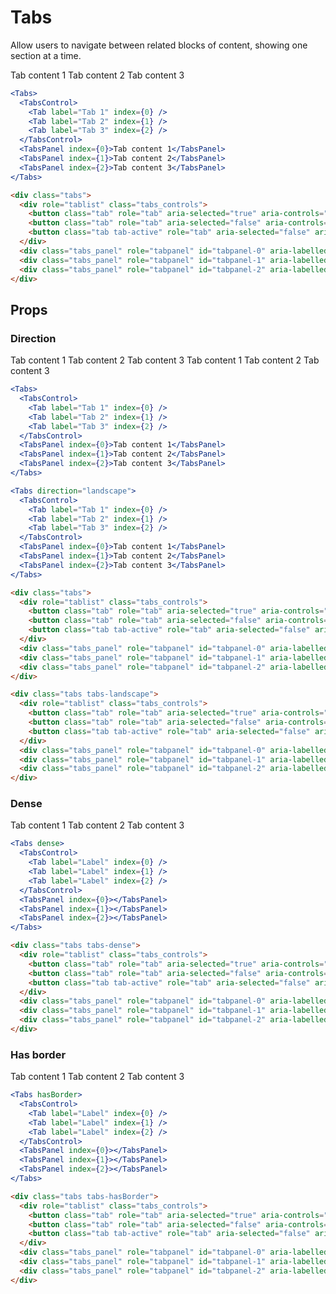---
---



# Tabs

Allow users to navigate between related blocks of content, showing one section at a time.

<DocLinks
  storybook="https://react.pallote.com/?path=/docs/components-tabs--docs"
/>

<div class="docs_block">
  <PalloteTabs>
    <TabsControl>
      <Tab label="Tab 1" index={0} />
      <Tab label="Tab 2" index={1} />
      <Tab label="Tab 3" index={2} />
    </TabsControl>
    <TabsPanel index={0}>Tab content 1</TabsPanel>
    <TabsPanel index={1}>Tab content 2</TabsPanel>
    <TabsPanel index={2}>Tab content 3</TabsPanel>
  </PalloteTabs>
</div>

<Tabs groupId="package" queryString>
  <TabItem value="react" label="React">

```jsx
<Tabs>
  <TabsControl>
    <Tab label="Tab 1" index={0} />
    <Tab label="Tab 2" index={1} />
    <Tab label="Tab 3" index={2} />
  </TabsControl>
  <TabsPanel index={0}>Tab content 1</TabsPanel>
  <TabsPanel index={1}>Tab content 2</TabsPanel>
  <TabsPanel index={2}>Tab content 3</TabsPanel>
</Tabs>
```
  </TabItem>
  <TabItem value="css" label="CSS">

```html
<div class="tabs">
  <div role="tablist" class="tabs_controls">
    <button class="tab" role="tab" aria-selected="true" aria-controls="tabpanel-0" id="tab-0" tabindex="0">Label</button>
    <button class="tab" role="tab" aria-selected="false" aria-controls="tabpanel-1" id="tab-1" tabindex="-1">Label</button>
    <button class="tab tab-active" role="tab" aria-selected="false" aria-controls="tabpanel-2" id="tab-2" tabindex="-1">Label</button>
  </div>
  <div class="tabs_panel" role="tabpanel" id="tabpanel-0" aria-labelledby="tab-0"></div>
  <div class="tabs_panel" role="tabpanel" id="tabpanel-1" aria-labelledby="tab-1"></div>
  <div class="tabs_panel" role="tabpanel" id="tabpanel-2" aria-labelledby="tab-2"></div>
</div>
```
  </TabItem>
</Tabs>

## Props

### Direction

<div class="docs_block">
  <PalloteTabs>
    <TabsControl>
      <Tab label="Portrait 1" index={0} />
      <Tab label="Portrait 2" index={1} />
      <Tab label="Portrait 3" index={2} />
    </TabsControl>
    <TabsPanel index={0}>Tab content 1</TabsPanel>
    <TabsPanel index={1}>Tab content 2</TabsPanel>
    <TabsPanel index={2}>Tab content 3</TabsPanel>
  </PalloteTabs>
  <PalloteTabs direction="landscape">
    <TabsControl>
      <Tab label="Landscape 1" index={0} />
      <Tab label="Landscape 2" index={1} />
      <Tab label="Landscape 3" index={2} />
    </TabsControl>
    <TabsPanel index={0}>Tab content 1</TabsPanel>
    <TabsPanel index={1}>Tab content 2</TabsPanel>
    <TabsPanel index={2}>Tab content 3</TabsPanel>
  </PalloteTabs>
</div>

<Tabs groupId="package" queryString>
  <TabItem value="react" label="React">

```jsx
<Tabs>
  <TabsControl>
    <Tab label="Tab 1" index={0} />
    <Tab label="Tab 2" index={1} />
    <Tab label="Tab 3" index={2} />
  </TabsControl>
  <TabsPanel index={0}>Tab content 1</TabsPanel>
  <TabsPanel index={1}>Tab content 2</TabsPanel>
  <TabsPanel index={2}>Tab content 3</TabsPanel>
</Tabs>

<Tabs direction="landscape">
  <TabsControl>
    <Tab label="Tab 1" index={0} />
    <Tab label="Tab 2" index={1} />
    <Tab label="Tab 3" index={2} />
  </TabsControl>
  <TabsPanel index={0}>Tab content 1</TabsPanel>
  <TabsPanel index={1}>Tab content 2</TabsPanel>
  <TabsPanel index={2}>Tab content 3</TabsPanel>
</Tabs>
```
  </TabItem>
  <TabItem value="css" label="CSS">

```html
<div class="tabs">
  <div role="tablist" class="tabs_controls">
    <button class="tab" role="tab" aria-selected="true" aria-controls="tabpanel-0" id="tab-0" tabindex="0">Label</button>
    <button class="tab" role="tab" aria-selected="false" aria-controls="tabpanel-1" id="tab-1" tabindex="-1">Label</button>
    <button class="tab tab-active" role="tab" aria-selected="false" aria-controls="tabpanel-2" id="tab-2" tabindex="-1">Label</button>
  </div>
  <div class="tabs_panel" role="tabpanel" id="tabpanel-0" aria-labelledby="tab-0"></div>
  <div class="tabs_panel" role="tabpanel" id="tabpanel-1" aria-labelledby="tab-1"></div>
  <div class="tabs_panel" role="tabpanel" id="tabpanel-2" aria-labelledby="tab-2"></div>
</div>

<div class="tabs tabs-landscape">
  <div role="tablist" class="tabs_controls">
    <button class="tab" role="tab" aria-selected="true" aria-controls="tabpanel-0" id="tab-0" tabindex="0">Label</button>
    <button class="tab" role="tab" aria-selected="false" aria-controls="tabpanel-1" id="tab-1" tabindex="-1">Label</button>
    <button class="tab tab-active" role="tab" aria-selected="false" aria-controls="tabpanel-2" id="tab-2" tabindex="-1">Label</button>
  </div>
  <div class="tabs_panel" role="tabpanel" id="tabpanel-0" aria-labelledby="tab-0"></div>
  <div class="tabs_panel" role="tabpanel" id="tabpanel-1" aria-labelledby="tab-1"></div>
  <div class="tabs_panel" role="tabpanel" id="tabpanel-2" aria-labelledby="tab-2"></div>
</div>
```
  </TabItem>
</Tabs>

### Dense

<div class="docs_block">
  <PalloteTabs dense>
    <TabsControl>
      <Tab label="Dense 1" index={0} />
      <Tab label="Dense 2" index={1} />
      <Tab label="Dense 3" index={2} />
    </TabsControl>
    <TabsPanel index={0}>Tab content 1</TabsPanel>
    <TabsPanel index={1}>Tab content 2</TabsPanel>
    <TabsPanel index={2}>Tab content 3</TabsPanel>
  </PalloteTabs>
</div>

<Tabs groupId="package" queryString>
  <TabItem value="react" label="React">

```jsx
<Tabs dense>
  <TabsControl>
    <Tab label="Label" index={0} />
    <Tab label="Label" index={1} />
    <Tab label="Label" index={2} />
  </TabsControl>
  <TabsPanel index={0}></TabsPanel>
  <TabsPanel index={1}></TabsPanel>
  <TabsPanel index={2}></TabsPanel>
</Tabs>
```
  </TabItem>
  <TabItem value="css" label="CSS">

```html
<div class="tabs tabs-dense">
  <div role="tablist" class="tabs_controls">
    <button class="tab" role="tab" aria-selected="true" aria-controls="tabpanel-0" id="tab-0" tabindex="0">Label</button>
    <button class="tab" role="tab" aria-selected="false" aria-controls="tabpanel-1" id="tab-1" tabindex="-1">Label</button>
    <button class="tab tab-active" role="tab" aria-selected="false" aria-controls="tabpanel-2" id="tab-2" tabindex="-1">Label</button>
  </div>
  <div class="tabs_panel" role="tabpanel" id="tabpanel-0" aria-labelledby="tab-0"></div>
  <div class="tabs_panel" role="tabpanel" id="tabpanel-1" aria-labelledby="tab-1"></div>
  <div class="tabs_panel" role="tabpanel" id="tabpanel-2" aria-labelledby="tab-2"></div>
</div>
```
  </TabItem>
</Tabs>

### Has border

<div class="docs_block">
  <PalloteTabs hasBorder>
    <TabsControl>
      <Tab label="Has border 1" index={0} />
      <Tab label="Has border 2" index={1} />
      <Tab label="Has border 3" index={2} />
    </TabsControl>
    <TabsPanel index={0}>Tab content 1</TabsPanel>
    <TabsPanel index={1}>Tab content 2</TabsPanel>
    <TabsPanel index={2}>Tab content 3</TabsPanel>
  </PalloteTabs>
</div>

<Tabs groupId="package" queryString>
  <TabItem value="react" label="React">

```jsx
<Tabs hasBorder>
  <TabsControl>
    <Tab label="Label" index={0} />
    <Tab label="Label" index={1} />
    <Tab label="Label" index={2} />
  </TabsControl>
  <TabsPanel index={0}></TabsPanel>
  <TabsPanel index={1}></TabsPanel>
  <TabsPanel index={2}></TabsPanel>
</Tabs>
```
  </TabItem>
  <TabItem value="css" label="CSS">

```html
<div class="tabs tabs-hasBorder">
  <div role="tablist" class="tabs_controls">
    <button class="tab" role="tab" aria-selected="true" aria-controls="tabpanel-0" id="tab-0" tabindex="0">Label</button>
    <button class="tab" role="tab" aria-selected="false" aria-controls="tabpanel-1" id="tab-1" tabindex="-1">Label</button>
    <button class="tab tab-active" role="tab" aria-selected="false" aria-controls="tabpanel-2" id="tab-2" tabindex="-1">Label</button>
  </div>
  <div class="tabs_panel" role="tabpanel" id="tabpanel-0" aria-labelledby="tab-0"></div>
  <div class="tabs_panel" role="tabpanel" id="tabpanel-1" aria-labelledby="tab-1"></div>
  <div class="tabs_panel" role="tabpanel" id="tabpanel-2" aria-labelledby="tab-2"></div>
</div>
```
  </TabItem>
</Tabs>
